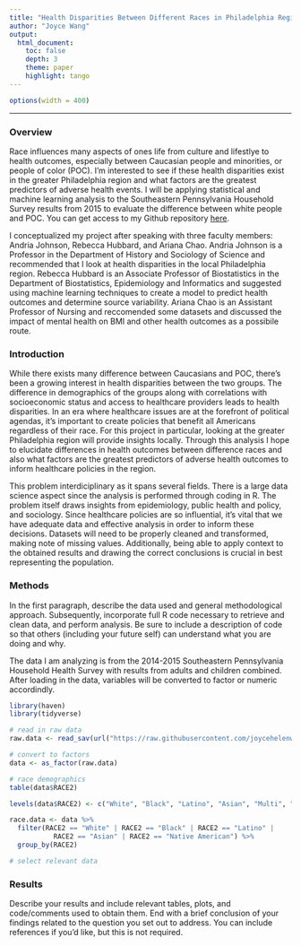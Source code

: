 ```yaml
---
title: "Health Disparities Between Different Races in Philadelphia Region"
author: "Joyce Wang"
output: 
  html_document:
    toc: false 
    depth: 3 
    theme: paper 
    highlight: tango
---
```

```r
options(width = 400)
```  
***
### Overview
Race influences many aspects of ones life from culture and lifestlye to health outcomes, especially between Caucasian people and minorities, or people of color (POC). I'm interested to see if these health disparities exist in the greater Philadelphia region and what factors are the greatest predictors of adverse health events. I will be applying statistical and machine learning analysis to the Southeastern Pennsylvania Household Survey results from 2015 to evaluate the difference between white people and POC. You can get access to my Github repository [here](https://github.com/joycehelenwang/BMIN503_Final_Project).

I conceptualized my project after speaking with three faculty members: Andria Johnson, Rebecca Hubbard, and Ariana Chao. Andria Johnson is a Professor in the Department of History and Sociology of Science and recommended that I look at health disparities in the local Philadelphia region. Rebecca Hubbard is an Associate Professor of Biostatistics in the Department of Biostatistics, Epidemiology and Informatics and suggested using machine learning techniques to create a model to predict health outcomes and determine source variability. Ariana Chao is an Assistant Professor of Nursing and reccomended some datasets and discussed the impact of mental health on BMI and other health outcomes as a possibile route.

### Introduction 
While there exists many difference between Caucasians and POC, there's been a growing interest in health disparities between the two groups. The difference in demographics of the groups along with correlations with socioeconomic status and access to healthcare providers leads to health disparities. In an era where healthcare issues are at the forefront of political agendas, it's important to create policies that benefit all Americans regardless of their race. For this project in particular, looking at the greater Philadelphia region will provide insights locally. Through this analysis I hope to elucidate differences in health outcomes between difference races and also what factors are the greatest predictors of adverse health outcomes to inform healthcare policies in the region.

This problem interdiciplinary as it spans several fields. There is a large data science aspect since the analysis is performed through coding in R. The problem itself draws insights from epidemiology, public health and policy, and sociology. Since healthcare policies are so influential, it's vital that we have adequate data and effective analysis in order to inform these decisions. Datasets will need to be properly cleaned and transformed, making note of missing values. Additionally, being able to apply context to the obtained results and drawing the correct conclusions is crucial in best representing the population.

### Methods
In the first paragraph, describe the data used and general methodological approach. Subsequently, incorporate full R code necessary to retrieve and clean data, and perform analysis. Be sure to include a description of code so that others (including your future self) can understand what you are doing and why. 

The data I am analyzing is from the 2014-2015 Southeastern Pennsylvania Household Health Survey with results from adults and children combined. After loading in the data, variables will be converted to factor or numeric accordindly.

``` r
library(haven)
library(tidyverse)

# read in raw data
raw.data <- read_sav(url("https://raw.githubusercontent.com/joycehelenwang/BMIN503_Final_Project/master/HS15COM1b.sav"))

# convert to factors
data <- as_factor(raw.data)

# race demographics
table(data$RACE2)

levels(data$RACE2) <- c("White", "Black", "Latino", "Asian", "Multi", "Native American", "Other")

race.data <- data %>% 
  filter(RACE2 == "White" | RACE2 == "Black" | RACE2 == "Latino" | 
           RACE2 == "Asian" | RACE2 == "Native American") %>%
  group_by(RACE2)

# select relevant data


```


### Results
Describe your results and include relevant tables, plots, and code/comments used to obtain them. End with a brief conclusion of your findings related to the question you set out to address. You can include references if you'd like, but this is not required.
